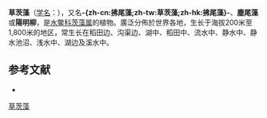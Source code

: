 {{noteTA|G1=LS}}
{{speciesbox
|image = Najas graminea.JPG
|genus = Najas
|species = graminea
|authority = [[Alire_Raffeneau_Delile|Del.]]
|synonyms = *''Caulinia alagnensis'' <small>Pollini</small>
*''Caulinia fragilis'' var. ''intermedia'' <small>(Balb. & Nocca) Nyman</small>
*''Caulinia graminea'' <small>(Delile) Tzvelev</small>
*''Caulinia intermedia'' <small>Balb. & Nocca</small>
*''Caulinia microphylla'' <small>Balb. & Nocca</small>
*''Caulinia serristipula'' <small>(Maxim.) Nakai</small>
*''Najas alagensis'' <small>Poll.</small>
*''Najas microphylla'' <small>(Balb. & Nocca) Rchb.</small>
*''Najas seminuda'' <small>Griff.</small>
*''Najas serristipula'' <small>Maxim.</small>
*''Najas tenuifolia'' <small>Asch.</small>
|synonyms_ref = <ref>[http://www.theplantlist.org/tpl1.1/record/kew-308249 The Plant List]</ref>
}}

'''草茨藻'''（[[学名|学名]]：{{lang|la|''Najas graminea''}}），又名'''-{zh-cn:拂尾藻;zh-tw:草茨藻;zh-hk:拂尾藻}-'''、'''塵尾藻'''或'''陽明柳'''，是[[水鳖科|水鳖科]][[茨藻属|茨藻属]]的植物。廣泛分佈於世界各地，生长于海拔200米至1,800米的地区，常生长在稻田边、沟渠边、湖中、稻田中、流水中、静水中、静水池沼、浅水中、湖边及溪水中。

==参考文献==
{{reflist}}
* {{TaiBNET| zh=拂尾藻 | id=201874 | binomial=Najas graminea | authority=Delile, 1813 | var= | accessdate=2013-01-24}}
{{Taxonbar|from=Q846692}}

[[Category:茨藻属|草茨藻]]


{{植物小作品}}